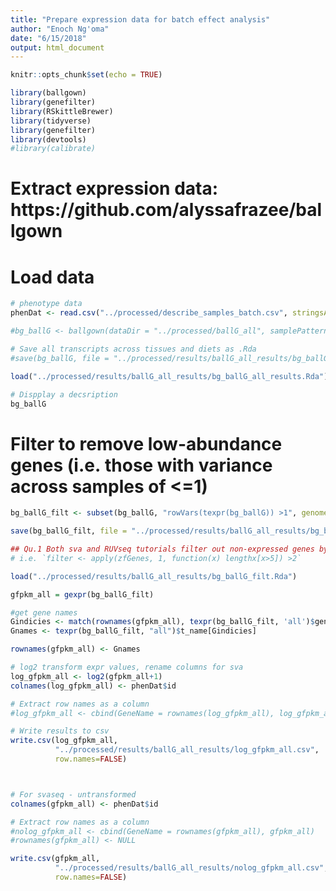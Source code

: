 ```yaml
---
title: "Prepare expression data for batch effect analysis"
author: "Enoch Ng'oma"
date: "6/15/2018"
output: html_document
---
```


```r
knitr::opts_chunk$set(echo = TRUE)

library(ballgown)
library(genefilter)
library(RSkittleBrewer)
library(tidyverse)
library(genefilter)
library(devtools)
#library(calibrate)
```

# Extract expression data: https://github.com/alyssafrazee/ballgown

# Load data

```r
# phenotype data
phenDat <- read.csv("../processed/describe_samples_batch.csv", stringsAsFactors = FALSE)

#bg_ballG <- ballgown(dataDir = "../processed/ballG_all", samplePattern = "", pData = phenDat)

# Save all transcripts across tissues and diets as .Rda
#save(bg_ballG, file = "../processed/results/ballG_all_results/bg_ballG_all_results.Rda")

load("../processed/results/ballG_all_results/bg_ballG_all_results.Rda")

# Dispplay a decsription
bg_ballG
```

# Filter to remove low-abundance genes (i.e. those with variance across samples of <=1)

```r
bg_ballG_filt <- subset(bg_ballG, "rowVars(texpr(bg_ballG)) >1", genomesubset=TRUE) 

save(bg_ballG_filt, file = "../processed/results/ballG_all_results/bg_ballG_filt.Rda")

## Qu.1 Both sva and RUVseq tutorials filter out non-expressed genes by requiring >5 reads in at least 2 samples for each gene
# i.e. `filter <- apply(zfGenes, 1, function(x) lengthx[x>5]) >2`
```


```r
load("../processed/results/ballG_all_results/bg_ballG_filt.Rda")

gfpkm_all = gexpr(bg_ballG_filt)

#get gene names
Gindicies <- match(rownames(gfpkm_all), texpr(bg_ballG_filt, 'all')$gene_id)
Gnames <- texpr(bg_ballG_filt, "all")$t_name[Gindicies]

rownames(gfpkm_all) <- Gnames

# log2 transform expr values, rename columns for sva
log_gfpkm_all <- log2(gfpkm_all+1)
colnames(log_gfpkm_all) <- phenDat$id

# Extract row names as a column
#log_gfpkm_all <- cbind(GeneName = rownames(log_gfpkm_all), log_gfpkm_all)

# Write results to csv
write.csv(log_gfpkm_all, 
          "../processed/results/ballG_all_results/log_gfpkm_all.csv",
          row.names=FALSE)



# For svaseq - untransformed
colnames(gfpkm_all) <- phenDat$id

# Extract row names as a column
#nolog_gfpkm_all <- cbind(GeneName = rownames(gfpkm_all), gfpkm_all)
#rownames(gfpkm_all) <- NULL

write.csv(gfpkm_all, 
          "../processed/results/ballG_all_results/nolog_gfpkm_all.csv",
          row.names=FALSE)
```










